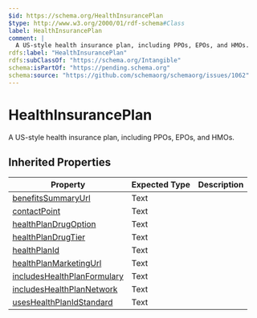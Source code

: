 ```yaml
---
$id: https://schema.org/HealthInsurancePlan
$type: http://www.w3.org/2000/01/rdf-schema#Class
label: HealthInsurancePlan
comment: |
  A US-style health insurance plan, including PPOs, EPOs, and HMOs.
rdfs:label: "HealthInsurancePlan"
rdfs:subClassOf: "https://schema.org/Intangible"
schema:isPartOf: "https://pending.schema.org"
schema:source: "https://github.com/schemaorg/schemaorg/issues/1062"
---
```


# HealthInsurancePlan

A US-style health insurance plan, including PPOs, EPOs, and HMOs.

## Inherited Properties

| Property | Expected Type | Description |
| --- | --- | --- |
| [benefitsSummaryUrl](https://schema.org/benefitsSummaryUrl) | Text |  |
| [contactPoint](https://schema.org/contactPoint) | Text |  |
| [healthPlanDrugOption](https://schema.org/healthPlanDrugOption) | Text |  |
| [healthPlanDrugTier](https://schema.org/healthPlanDrugTier) | Text |  |
| [healthPlanId](https://schema.org/healthPlanId) | Text |  |
| [healthPlanMarketingUrl](https://schema.org/healthPlanMarketingUrl) | Text |  |
| [includesHealthPlanFormulary](https://schema.org/includesHealthPlanFormulary) | Text |  |
| [includesHealthPlanNetwork](https://schema.org/includesHealthPlanNetwork) | Text |  |
| [usesHealthPlanIdStandard](https://schema.org/usesHealthPlanIdStandard) | Text |  |
